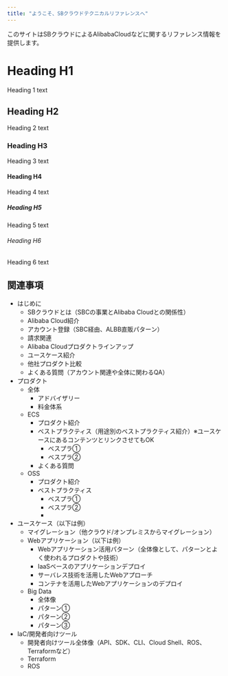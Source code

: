```yaml
---
title: "ようこそ、SBクラウドテクニカルリファレンスへ"
---
```


このサイトはSBクラウドによるAlibabaCloudなどに関するリファレンス情報を提供します。


# Heading H1
Heading 1 text

## Heading H2
Heading 2 text

### Heading H3
Heading 3 text

#### Heading H4
Heading 4 text

##### Heading H5
Heading 5 text

###### Heading H6
Heading 6 text

## 関連事項
- はじめに
    - SBクラウドとは（SBCの事業とAlibaba Cloudとの関係性）
    - Alibaba Cloud紹介
    - アカウント登録（SBC経由、ALBB直販パターン）
    - 請求関連
    - Alibaba Cloudプロダクトラインアップ
    - ユースケース紹介
    - 他社プロダクト比較
    - よくある質問（アカウント関連や全体に関わるQA）
- プロダクト
    - 全体
        - アドバイザリー
        - 料金体系
    - ECS
        - プロダクト紹介
        - ベストプラクティス（用途別のベストプラクティス紹介）※ユースケースにあるコンテンツとリンクさせてもOK
            - ベスプラ①
            - ベスプラ②
        - よくある質問
    - OSS
        - プロダクト紹介
        - ベストプラクティス
            - ベスプラ①
            - ベスプラ②
            - 
- ユースケース（以下は例）
    - マイグレーション（他クラウド/オンプレミスからマイグレーション）
    - Webアプリケーション（以下は例）
        - Webアプリケーション活用パターン（全体像として、パターンとよく使われるプロダクトや技術）
        - IaaSベースのアプリケーションデプロイ
        - サーバレス技術を活用したWebアプローチ
        - コンテナを活用したWebアプリケーションのデプロイ
    - Big Data
        - 全体像
        - パターン①
        - パターン②
        - パターン③
- IaC/開発者向けツール
    - 開発者向けツール全体像（API、SDK、CLI、Cloud Shell、ROS、Terraformなど）
    - Terraform
    - ROS

